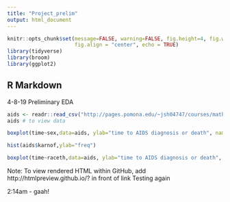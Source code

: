 ```yaml
---
title: "Project_prelim"
output: html_document
---
```


```r
knitr::opts_chunk$set(message=FALSE, warning=FALSE, fig.height=4, fig.width=5, 
                      fig.align = "center", echo = TRUE)
library(tidyverse) 
library(broom) 
library(ggplot2)
```

## R Markdown

4-8-19 Preliminary EDA

```r
aids <- readr::read_csv("http://pages.pomona.edu/~jsh04747/courses/math150/AIDSdata.csv",na=c("NA", "*"))
aids # to view data
```


```r
boxplot(time~sex,data=aids, ylab="time to AIDS diagnosis or death", names=c("male", "female"))
```

```r
hist(aids$karnof,ylab="freq")
```

```r
boxplot(time~raceth,data=aids, ylab="time to AIDS diagnosis or death", names=c("white", "black", "his", "asian, pacific", "amer native"))
```


Note: To view rendered HTML within GitHub, add http://htmlpreview.github.io/? in front of link
Testing again 

2:14am - gaah!
